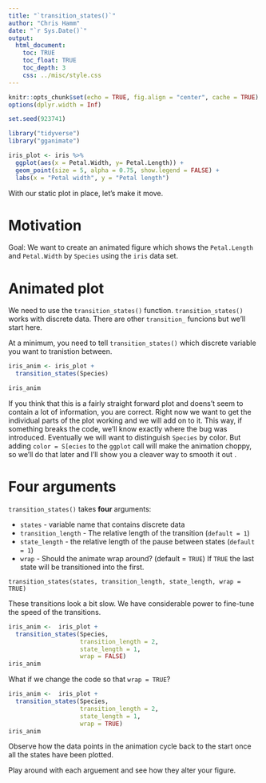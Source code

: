 ```yaml
---
title: "`transition_states()`"
author: "Chris Hamm"
date: "`r Sys.Date()`"
output: 
  html_document:
    toc: TRUE
    toc_float: TRUE
    toc_depth: 3
    css: ../misc/style.css
---
```



```r
knitr::opts_chunk$set(echo = TRUE, fig.align = "center", cache = TRUE)
options(dplyr.width = Inf)
```


```r
set.seed(923741)

library("tidyverse")
library("gganimate")
```


```r
iris_plot <- iris %>% 
  ggplot(aes(x = Petal.Width, y= Petal.Length)) +
  geom_point(size = 5, alpha = 0.75, show.legend = FALSE) +
  labs(x = "Petal width", y = "Petal length")

```

With our static plot in place, let's make it move. 


# Motivation

Goal: We want to create an animated figure which shows the `Petal.Length` and `Petal.Width` by `Species` using the `iris` data set.


# Animated plot

We need to use the `transition_states()` function. `transition_states()` works with discrete data. There are other `transition_` funcions but we'll start here.

At a minimum, you need to tell `transition_states()` which discrete variable you want to tranistion between.

```r
iris_anim <- iris_plot + 
  transition_states(Species)

iris_anim
```

If you think that this is a fairly straight forward plot and doens't seem to contain a lot of information, you are correct. Right now we want to get the individual parts of the plot working and we will add on to it. This way, if something breaks the code, we'll know exactly where the bug was introduced. Eventually we will want to distinguish `Species` by color. But adding `color = S[ecies` to the `ggplot` call will make the animation choppy, so we'll do that later and I'll show you a cleaver way to smooth it out . 


# Four arguments
`transition_states()` takes **four** arguments:

  - `states` - variable name that contains discrete data
  - `transition_length` - The relative length of the transition (`default = 1`)
  - `state_length` - the relative length of the pause between states (`default = 1`)
  - `wrap` - Should the animate wrap around? (default = `TRUE`) If `TRUE` the last state will be transitioned into the first.

`transition_states(states, transition_length, state_length, wrap = TRUE)`

These transitions look a bit slow. We have considerable power to fine-tune the speed of the transitions. 



```r
iris_anim <-  iris_plot +
  transition_states(Species,
                    transition_length = 2, 
                    state_length = 1,
                    wrap = FALSE)
iris_anim
```

What if we change the code so that `wrap = TRUE`?


```r
iris_anim <-  iris_plot +
  transition_states(Species,
                    transition_length = 2, 
                    state_length = 1,
                    wrap = TRUE)
iris_anim
```

Observe how the data points in the animation cycle back  to the start once all the states have been plotted.

Play around with each arguement and see how they alter your figure. 
